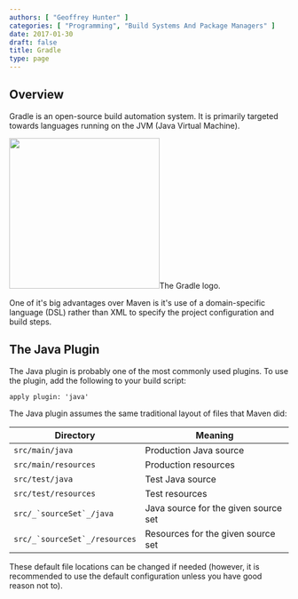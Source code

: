 ```yaml
---
authors: [ "Geoffrey Hunter" ]
categories: [ "Programming", "Build Systems And Package Managers" ]
date: 2017-01-30
draft: false
title: Gradle
type: page
---
```



## Overview

Gradle is an open-source build automation system. It is primarily targeted towards languages running on the JVM (Java Virtual Machine).


<Image src={gradlephant_gradle_logo_v2} width="271px">The Gradle logo.</Image>

One of it's big advantages over Maven is it's use of a domain-specific language (DSL) rather than XML to specify the project configuration and build steps.

## The Java Plugin

The Java plugin is probably one of the most commonly used plugins. To use the plugin, add the following to your build script:

```
apply plugin: 'java'
```

The Java plugin assumes the same traditional layout of files that Maven did:

<table>
    <thead>
        <tr>
            <th>Directory</th>
            <th>Meaning</th>
        </tr>
    </thead>
<tbody >
<tr>
<td><code>src/main/java</code></td>
<td>Production Java source</td>
</tr>
<tr>
<td><code>src/main/resources</code></td>
<td>Production resources</td>
</tr>
<tr>
<td><code>src/test/java</code></td>
<td>Test Java source</td>
</tr>
<tr>
<td><code>src/test/resources</code></td>
<td>Test resources</td>
</tr>
<tr>
<td><code>src/_`sourceSet`_/java</code></td>
<td>Java source for the given source set</td>
</tr>
<tr>
<td><code>src/_`sourceSet`_/resources</code></td>
<td>Resources for the given source set</td>
</tr>
</tbody>
</table>

These default file locations can be changed if needed (however, it is recommended to use the default configuration unless you have good reason not to).
